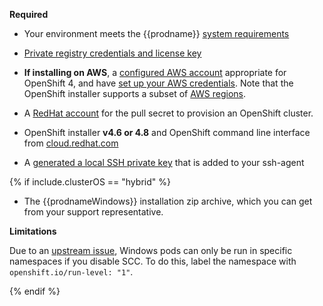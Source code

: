 **Required**

- Your environment meets the {{prodname}} [system requirements](/getting-started/openshift/requirements)

- [Private registry credentials and license key](/getting-started/calico-enterprise)

- **If installing on AWS**, a [configured AWS account](https://docs.openshift.com/container-platform/4.2/installing/installing_aws/installing-aws-account.html) appropriate for OpenShift 4,
  and have [set up your AWS credentials](https://docs.aws.amazon.com/sdk-for-java/v1/developer-guide/setup-credentials.html). Note that the OpenShift installer supports a subset of [AWS regions](https://docs.openshift.com/container-platform/4.3/installing/installing_aws/installing-aws-account.html#installation-aws-regions_installing-aws-account).

- A [RedHat account](https://cloud.redhat.com/) for the pull secret to provision an OpenShift cluster.

- OpenShift installer **v4.6 or 4.8** and OpenShift command line interface from [cloud.redhat.com](https://cloud.redhat.com/openshift/install/aws/installer-provisioned)

- A [generated a local SSH private key](https://docs.openshift.com/container-platform/4.1/installing/installing_aws/installing-aws-default.html#ssh-agent-using_installing-aws-default) that is added to your ssh-agent

{% if include.clusterOS == "hybrid" %}
- The {{prodnameWindows}} installation zip archive, which you can get from your support representative.

**Limitations**

Due to an [upstream issue](https://bugzilla.redhat.com/show_bug.cgi?id=1768858), Windows pods can only be run in specific namespaces if you disable SCC.
To do this, label the namespace with `openshift.io/run-level: "1"`.

{% endif %}
